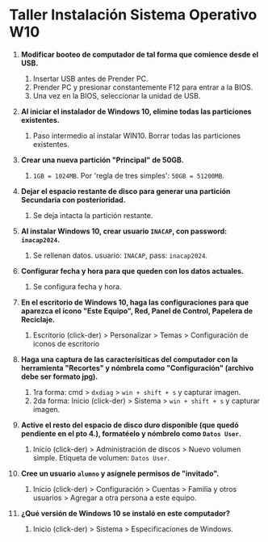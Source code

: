 # Taller Instalación Sistema Operativo W10

1. **Modificar booteo de computador de tal forma que comience desde el USB.**
	1. Insertar USB antes de Prender PC.
	2. Prender PC y presionar constantemente F12 para entrar a la BIOS.
	3. Una vez en la BIOS, seleccionar la unidad de USB.

2. **Al iniciar el instalador de Windows 10, elimine todas las particiones existentes.**
	1. Paso intermedio al instalar WIN10. Borrar todas las particiones existentes.

3. **Crear una nueva partición "Principal" de 50GB.**
	1. `1GB = 1024MB`. Por 'regla de tres simples': `50GB = 51200MB`.

4. **Dejar el espacio restante de disco para generar una partición Secundaria con posterioridad.**
	1. Se deja intacta la partición restante.

5. **Al instalar Windows 10, crear usuario `INACAP`, con password: `inacap2024`.**
	1. Se rellenan datos. usuario: `INACAP`, pass: `inacap2024`.

6. **Configurar fecha y hora para que queden con los datos actuales.**
	1. Se configura fecha y hora.

7. **En el escritorio de Windows 10, haga las configuraciones para que aparezca el ícono "Este Equipo", Red, Panel de Control, Papelera de Reciclaje.**
	1. Escritorio (click-der) > Personalizar > Temas > Configuración de iconos de escritorio

8. **Haga una captura de las caracterísiticas del computador con la herramienta "Recortes" y nómbrela como "Configuración" (archivo debe ser formato jpg).**
	1. 1ra forma: cmd > `dxdiag` > `win + shift + s` y capturar imagen.
	2. 2da forma: Inicio (click-der) > Sistema > `win + shift + s` y capturar imagen.

9. **Active el resto del espacio de disco duro disponible (que quedó pendiente en el pto 4.), formatéelo y nómbrelo como `Datos User`.**
	1. Inicio (click-der) > Administración de discos > Nuevo volumen simple. Etiqueta de volumen: `Datos User`.

10. **Cree un usuario `alumno` y asígnele permisos de "invitado".**
	1. Inicio (click-der) > Configuración > Cuentas > Familia y otros usuarios > Agregar a otra persona a este equipo.

11. **¿Qué versión de Windows 10 se instaló en este computador?**
	1. Inicio (click-der) > Sistema > Especificaciones de Windows.










